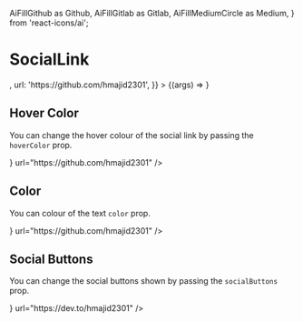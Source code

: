   AiFillGithub as Github,
  AiFillGitlab as Gitlab,
  AiFillMediumCircle as Medium,
} from 'react-icons/ai';


<Meta title="SocialLink" component={SocialLink} />

# SocialLink

<Preview>
  <Story
    name="Basic"
    args={{
      color: 'gray-500',
      hoverColor: 'blue-500',
      icon: <Github />,
      url: 'https://github.com/hmajid2301',
    }}
  >
    {(args) => <SocialLink {...args} />}
  </Story>
</Preview>

<Props story="Basic" />

## Hover Color

You can change the hover colour of the social link by passing the `hoverColor` prop.

<Preview>
  <Story name="Hover Colour">
    <SocialLink
      color="gray-500"
      hoverColor="purple-500"
      icon={<Github />}
      url="https://github.com/hmajid2301"
    />
  </Story>
</Preview>

## Color

You can colour of the text `color` prop.

<Preview>
  <Story name="Colour">
    <SocialLink
      color="purple-500"
      hoverColor="blue-500"
      icon={<Github />}
      url="https://github.com/hmajid2301"
    />
  </Story>
</Preview>

## Social Buttons

You can change the social buttons shown by passing the `socialButtons` prop.

<Preview>
  <Story name="SocialButtons">
    <SocialLink
      color="purple-500"
      hoverColor="blue-500"
      icon={<Dev />}
      url="https://dev.to/hmajid2301"
    />
  </Story>
</Preview>
